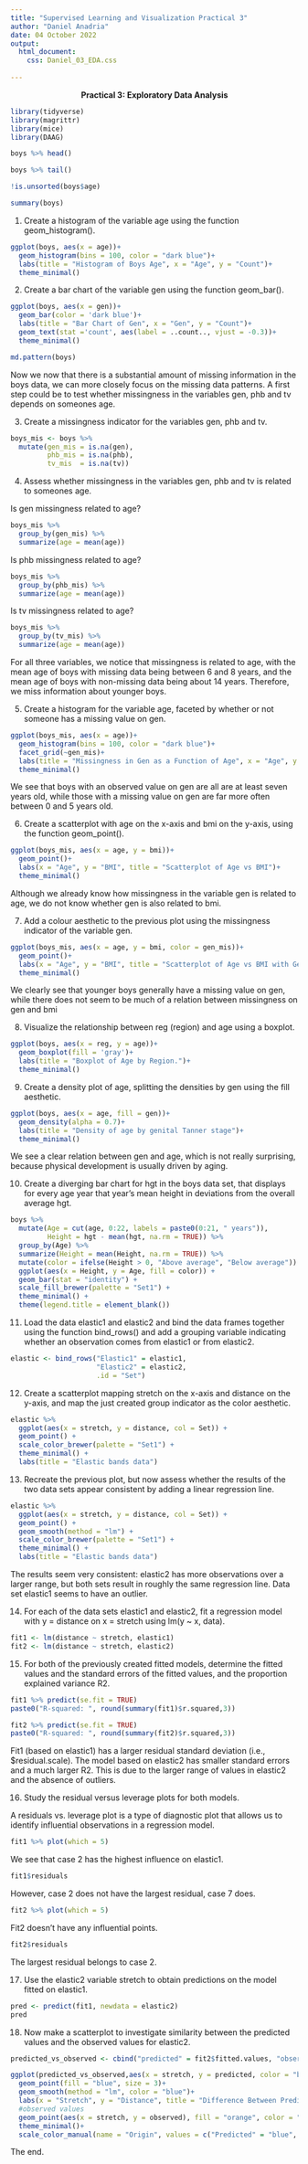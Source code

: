 ```yaml
---
title: "Supervised Learning and Visualization Practical 3"
author: "Daniel Anadria"
date: 04 October 2022
output:
  html_document:
    css: Daniel_03_EDA.css
    
---
```

<p style="text-align: center;">**Practical 3: Exploratory Data Analysis**</p>

```r
library(tidyverse)
library(magrittr)
library(mice)
library(DAAG)
```

```r
boys %>% head() 
```

```r
boys %>% tail()
```

```r
!is.unsorted(boys$age)
```

```r
summary(boys)
```

1. Create a histogram of the variable age using the function geom_histogram().

```r
ggplot(boys, aes(x = age))+
  geom_histogram(bins = 100, color = "dark blue")+
  labs(title = "Histogram of Boys Age", x = "Age", y = "Count")+
  theme_minimal()
```
2. Create a bar chart of the variable gen using the function geom_bar().

```r
ggplot(boys, aes(x = gen))+
  geom_bar(color = 'dark blue')+
  labs(title = "Bar Chart of Gen", x = "Gen", y = "Count")+
  geom_text(stat ='count', aes(label = ..count.., vjust = -0.3))+
  theme_minimal()
```
```r
md.pattern(boys)
```
Now we now that there is a substantial amount of missing information in the boys data, we can more closely focus on the missing data patterns. A first step could be to test whether missingness in the variables gen, phb and tv depends on someones age.

3. Create a missingness indicator for the variables gen, phb and tv.

```r
boys_mis <- boys %>%
  mutate(gen_mis = is.na(gen),
         phb_mis = is.na(phb),
         tv_mis  = is.na(tv))
```

4. Assess whether missingness in the variables gen, phb and tv is related to someones age.

Is gen missingness related to age? 

```r
boys_mis %>%
  group_by(gen_mis) %>%
  summarize(age = mean(age))
```

Is phb missingness related to age?

```r
boys_mis %>%
  group_by(phb_mis) %>%
  summarize(age = mean(age))
```

Is tv missingness related to age?

```r
boys_mis %>%
  group_by(tv_mis) %>%
  summarize(age = mean(age))
```

For all three variables, we notice that missingness is related to age, with the mean age of boys with missing data being between 6 and 8 years, and the mean age of boys with non-missing data being about 14 years. Therefore, we miss information about younger boys.

5. Create a histogram for the variable age, faceted by whether or not someone has a missing value on gen.

```r
ggplot(boys_mis, aes(x = age))+
  geom_histogram(bins = 100, color = "dark blue")+
  facet_grid(~gen_mis)+
  labs(title = "Missingness in Gen as a Function of Age", x = "Age", y = "Count")+
  theme_minimal()
```
We see that boys with an observed value on gen are all are at least seven years old, while those with a missing value on gen are far more often between 0 and 5 years old.

6. Create a scatterplot with age on the x-axis and bmi on the y-axis, using the function geom_point().

```r
ggplot(boys_mis, aes(x = age, y = bmi))+
  geom_point()+
  labs(x = "Age", y = "BMI", title = "Scatterplot of Age vs BMI")+
  theme_minimal()
```
Although we already know how missingness in the variable gen is related to age, we do not know whether gen is also related to bmi.

7. Add a colour aesthetic to the previous plot using the missingness indicator of the variable gen.

```r
ggplot(boys_mis, aes(x = age, y = bmi, color = gen_mis))+
  geom_point()+
  labs(x = "Age", y = "BMI", title = "Scatterplot of Age vs BMI with Gen Missingness")+
  theme_minimal()
```

We clearly see that younger boys generally have a missing value on gen, while there does not seem to be much of a relation between missingness on gen and bmi

8. Visualize the relationship between reg (region) and age using a boxplot.

```r
ggplot(boys, aes(x = reg, y = age))+
  geom_boxplot(fill = 'gray')+
  labs(title = "Boxplot of Age by Region.")+
  theme_minimal()
```
9. Create a density plot of age, splitting the densities by gen using the fill aesthetic.

```r
ggplot(boys, aes(x = age, fill = gen))+
  geom_density(alpha = 0.7)+
  labs(title = "Density of age by genital Tanner stage")+
  theme_minimal()
```
We see a clear relation between gen and age, which is not really surprising, because physical development is usually driven by aging.

10. Create a diverging bar chart for hgt in the boys data set, that displays for every age year that year’s mean height in deviations from the overall average hgt. 

```r
boys %>%
  mutate(Age = cut(age, 0:22, labels = paste0(0:21, " years")),
         Height = hgt - mean(hgt, na.rm = TRUE)) %>%
  group_by(Age) %>%
  summarize(Height = mean(Height, na.rm = TRUE)) %>%
  mutate(color = ifelse(Height > 0, "Above average", "Below average")) %>%
  ggplot(aes(x = Height, y = Age, fill = color)) +
  geom_bar(stat = "identity") +
  scale_fill_brewer(palette = "Set1") +
  theme_minimal() +
  theme(legend.title = element_blank())

```
11. Load the data elastic1 and elastic2 and bind the data frames together using the function bind_rows() and add a grouping variable indicating whether an observation comes from elastic1 or from elastic2.

```r
elastic <- bind_rows("Elastic1" = elastic1,
                     "Elastic2" = elastic2,
                     .id = "Set")
```

12. Create a scatterplot mapping stretch on the x-axis and distance on the y-axis, and map the just created group indicator as the color aesthetic.

```r
elastic %>%
  ggplot(aes(x = stretch, y = distance, col = Set)) +
  geom_point() +
  scale_color_brewer(palette = "Set1") +
  theme_minimal() +
  labs(title = "Elastic bands data")
```
13. Recreate the previous plot, but now assess whether the results of the two data sets appear consistent by adding a linear regression line.

```r
elastic %>%
  ggplot(aes(x = stretch, y = distance, col = Set)) +
  geom_point() +
  geom_smooth(method = "lm") +
  scale_color_brewer(palette = "Set1") +
  theme_minimal() +
  labs(title = "Elastic bands data")
```

The results seem very consistent: elastic2 has more observations over a larger range, but both sets result in roughly the same regression line. Data set elastic1 seems to have an outlier.

14. For each of the data sets elastic1 and elastic2, fit a regression model with y = distance on x = stretch using lm(y ~ x, data).

```r
fit1 <- lm(distance ~ stretch, elastic1)
fit2 <- lm(distance ~ stretch, elastic2)
```

15. For both of the previously created fitted models, determine the fitted values and the standard errors of the fitted values, and the proportion explained variance R2.

```r
fit1 %>% predict(se.fit = TRUE)
paste0("R-squared: ", round(summary(fit1)$r.squared,3))
```
```r
fit2 %>% predict(se.fit = TRUE)
paste0("R-squared: ", round(summary(fit2)$r.squared,3))
```

Fit1 (based on elastic1) has a larger residual standard deviation (i.e., $residual.scale).
The model based on elastic2 has smaller standard errors and a much larger R2. This is due to the larger range of values in elastic2 and the absence of outliers.

16. Study the residual versus leverage plots for both models.

A residuals vs. leverage plot is a type of diagnostic plot that allows us to identify influential observations in a regression model.

```r
fit1 %>% plot(which = 5)
```
We see that case 2 has the highest influence on elastic1.

```r
fit1$residuals
```

However, case 2 does not have the largest residual, case 7 does.

```r
fit2 %>% plot(which = 5)
```
Fit2 doesn't have any influential points. 
```r
fit2$residuals
```
The largest residual belongs to case 2.

17. Use the elastic2 variable stretch to obtain predictions on the model fitted on elastic1.

```r
pred <- predict(fit1, newdata = elastic2)
pred
```

18. Now make a scatterplot to investigate similarity between the predicted values and the observed values for elastic2.

```r
predicted_vs_observed <- cbind("predicted" = fit2$fitted.values, "observed" = elastic2$distance, stretch = elastic2$stretch) %>% as.data.frame()

ggplot(predicted_vs_observed,aes(x = stretch, y = predicted, color = "blue"))+
  geom_point(fill = "blue", size = 3)+
  geom_smooth(method = "lm", color = "blue")+ 
  labs(x = "Stretch", y = "Distance", title = "Difference Between Predicted and Observed Distance")+
  #observed values
  geom_point(aes(x = stretch, y = observed), fill = "orange", color = "dark orange", size = 3)+
  theme_minimal()+
  scale_color_manual(name = "Origin", values = c("Predicted" = "blue", "Observed" = "dark orange"))
```

The end.
